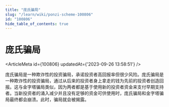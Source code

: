 ```yaml
---
title: "庞氏骗局"
slug: "/learn/wiki/ponzi-scheme-100806"
id: "100806"
hide_table_of_contents: true
---
```



# 庞氏骗局

<ArticleMeta id={100806} updatedAt={'2023-09-26 13:58:51'} />
<div className='border-solid border-b border-t-0 my-4 border-[var(--ifm-color-gray-300)]' />

庞氏骗局是一种欺诈性的投资骗局，承诺投资者高回报率但很少风险。庞氏骗局是一种欺诈性的投资骗局，通过从后来的投资者身上拿走的钱为先前的投资者创造回报。这与金字塔骗局类似，因为两者都是基于使用新的投资者资金来支付早期支持者。当新投资者的涌入减少并且没有足够的资金可供使用时，庞氏骗局和金字塔骗局最终都会崩溃。此时，骗局就会被揭露。
